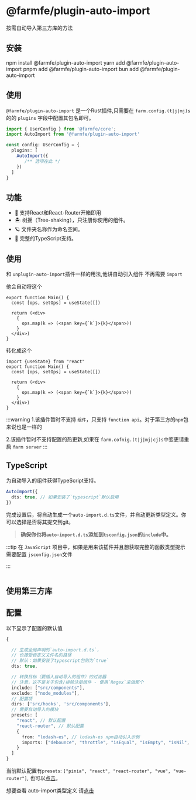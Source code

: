 
# @farmfe/plugin-auto-import

按需自动导入第三方库的方法

## 安装


<Tabs>
  <TabItem value="npm" label="npm">
    <CodeBlock>npm install @farmfe/plugin-auto-import</CodeBlock>
  </TabItem>
  <TabItem value="yarn" label="yarn">
    <CodeBlock>yarn add @farmfe/plugin-auto-import</CodeBlock>
  </TabItem>
  <TabItem value="pnpm" label="pnpm">
    <CodeBlock>pnpm add @farmfe/plugin-auto-import</CodeBlock>
  </TabItem>
    <TabItem value="bun" label="bun">
    <CodeBlock>bun add @farmfe/plugin-auto-import</CodeBlock>
  </TabItem>
</Tabs>

## 使用

`@farmfe/plugin-auto-import` 是一个Rust插件,只需要在 `farm.config.(t|j|mj)s` 的的 `plugins` 字段中配置其包名即可。

```ts {4}
import { UserConfig } from '@farmfe/core';
import AutoImport from '@farmfe/plugin-auto-import'

const config: UserConfig = {
  plugins: [
    AutoImport({
       /** 选项在此 */
    })
  ]
}
```
## 功能

- 💚 支持React和React-Router开箱即用
- 🏝 树摇（Tree-shaking），只注册你使用的组件。
- 🪐 文件夹名称作为命名空间。
- 🦾 完整的TypeScript支持。

## 使用

和 `unplugin-auto-import`插件一样的用法,他讲自动引入组件 不再需要 `import`

他会自动将这个

```tsx
export function Main() {
  const [ops, setOps] = useState([])

  return (<div>
    {
      ops.map(k => (<span key={`k`}>{k}</span>))
    }
  </div>)
}
```

转化成这个

```tsx
import {useState} from "react"
export function Main() {
  const [ops, setOps] = useState([])

  return (<div>
    {
      ops.map(k => (<span key={`k`}>{k}</span>))
    }
  </div>)
}

```

:::warning
1.该插件暂时不支持 `组件`，只支持 `function api`。对于第三方的`npm`包来说也是一样的

2.该插件暂时不支持配置的热更新,如果在 `farm.cofnig.(t|j|mj|cj)s`中变更请重启 `farm server`
:::

## TypeScript

为自动导入的组件获得TypeScript支持。

```ts
AutoImport({
  dts: true, // 如果安装了`typescript`默认启用
})
```

完成设置后，将自动生成一个`auto-import.d.ts`文件，并自动更新类型定义。你可以选择是否将其提交到git。

> **确保你也将`auto-import.d.ts`添加到`tsconfig.json`的`include`中。**

:::tip
在 `JavaScript` 项目中，如果是用来该插件并且想获取完整的函数类型提示 需要配置 `jsconfig.json`文件


:::
```js

```

## 使用第三方库



## 配置
以下显示了配置的默认值
```ts
{

  // 生成全局声明的`auto-import.d.ts`，
  // 也接受自定义文件名的路径
  // 默认：如果安装了typescript包则为`true`
  dts: true,

  // 转换目标（要插入自动导入的组件）的过滤器
  // 注意，这不是关于包含/排除注册组件 - 使用`Regex`来做那个
  include: ["src/components"],
  exclude: ["node_modules"],
  // 配置项
  dirs: ['src/hooks', 'src/components'],
  // 需要自动导入的模块
  presets: [
    "react", // 默认配置
    "react-router", // 默认配置
    {
      from: "lodash-es", // lodash-es npm自动引入示例
      imports: ["debounce", "throttle", "isEqual", "isEmpty", "isNil", "isFunction", "isObject", "isArray", "isString", "isNumber", "isBoolean", "isDate", "isRegExp", "isSymbol", "isMap", "isSet", "isWeakMap", "isWeakSet"],
    }
  ]
}


```
当前默认配置有`presets`: `["pinia", "react", "react-router", "vue", "vue-router"]`, 也可以[点击](https://github.com/farm-fe/plugins/blob/main/rust-plugins/auto-import/src/presets/mod.rs)。

想要查看 auto-import类型定义 请[点击](https://github.com/farm-fe/plugins/blob/main/rust-plugins/auto-import/options.d.ts)
